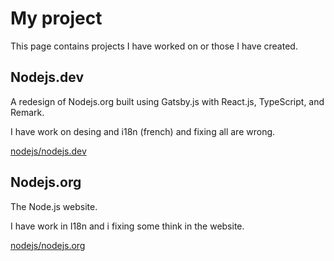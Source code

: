 # My project

This page contains projects I have worked on or those I have created.

## Nodejs.dev

A redesign of Nodejs.org built using Gatsby.js with React.js, TypeScript, and Remark.

I have work on desing and i18n (french) and fixing all are wrong.

[nodejs/nodejs.dev](https://github.com/nodejs/nodejs.dev)

## Nodejs.org

The Node.js website.

I have work in I18n and i fixing some think in the website.

[nodejs/nodejs.org](https://github.com/nodejs/nodejs.org)
